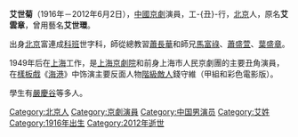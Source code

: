 {{notability unreferenced|time=2010-07-06T05:26:31+00:00}}
{{BLP unsourced|time=2010-07-06T05:26:31+00:00}}
'''艾世菊'''（1916年－2012年6月2日），[[中國|中國]][[京劇|京劇]]演員，工-{丑}-行，[[北京|北京]]人，原名'''艾雲章'''，曾用藝名'''艾世環'''。

出身[[北京|北京]]富連成[[科班|科班]]世字科，師從總教習[[蕭長華|蕭長華]]和師兄[[馬富祿|馬富祿]]、[[蕭盛萱|蕭盛萱]]、[[葉盛章|葉盛章]]。

1949年后在[[上海|上海]]工作，是[[上海京劇院|上海京劇院]]和前身上海市人民京劇團的主要丑角演員，在[[樣板戲|樣板戲]]《[[海港_(戏剧)|海港]]》中饰演主要反面人物[[階級敵人|階級敵人]]錢守維（甲組和彩色電影版）。

學生有[[嚴慶谷|嚴慶谷]]等多人。

[[Category:北京人|Category:北京人]]
[[Category:京劇演員|Category:京劇演員]]
[[Category:中国男演员|Category:中国男演员]]
[[Category:艾姓|Category:艾姓]]
[[Category:1916年出生|Category:1916年出生]]
[[Category:2012年逝世|Category:2012年逝世]]